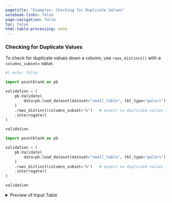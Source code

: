 ```yaml
---
pagetitle: "Examples: Checking for Duplicate Values"
notebook-links: false
page-navigation: false
toc: false
html-table-processing: none
---
```


### Checking for Duplicate Values

To check for duplicate values down a column, use `rows_distinct()` with a `columns_subset=` value.

```python
#| echo: false

import pointblank as pb

validation = (
    pb.Validate(
        data=pb.load_dataset(dataset="small_table", tbl_type="polars")
    )
    .rows_distinct(columns_subset="b")   # expect no duplicate values in 'b'
    .interrogate()
)

validation
```

```python
import pointblank as pb

validation = (
    pb.Validate(
        data=pb.load_dataset(dataset="small_table", tbl_type="polars")
    )
    .rows_distinct(columns_subset="b")   # expect no duplicate values in 'b'
    .interrogate()
)

validation
```

<details>
<summary>Preview of Input Table</summary>

```python
# | echo: false
pb.preview(pb.load_dataset(dataset="small_table", tbl_type="polars"), n_head=20, n_tail=20)
```

</details>
